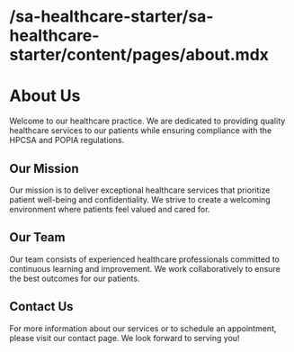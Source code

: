 # /sa-healthcare-starter/sa-healthcare-starter/content/pages/about.mdx

# About Us

Welcome to our healthcare practice. We are dedicated to providing quality healthcare services to our patients while ensuring compliance with the HPCSA and POPIA regulations.

## Our Mission

Our mission is to deliver exceptional healthcare services that prioritize patient well-being and confidentiality. We strive to create a welcoming environment where patients feel valued and cared for.

## Our Team

Our team consists of experienced healthcare professionals committed to continuous learning and improvement. We work collaboratively to ensure the best outcomes for our patients.

## Contact Us

For more information about our services or to schedule an appointment, please visit our contact page. We look forward to serving you!